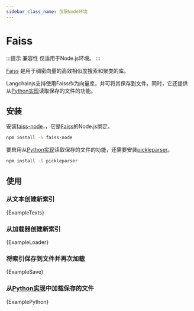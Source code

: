 ```yaml
---
sidebar_class_name: 仅限Node环境
---
```




# Faiss

:::提示 兼容性
仅适用于Node.js环境。
:::

[Faiss](https://github.com/facebookresearch/faiss) 是用于稠密向量的高效相似度搜索和聚类的库。

Langchainjs支持使用Faiss作为向量库，并可将其保存到文件。同时，它还提供从[Python实现](https://python.langchain.com/en/latest/modules/indexes/vectorstores/examples/faiss.html#saving-and-loading)读取保存的文件的功能。

## 安装

安装[faiss-node](https://github.com/ewfian/faiss-node)，，它是[Faiss](https://github.com/facebookresearch/faiss)的Node.js绑定。

```bash npm2yarn
npm install -S faiss-node

```


要启用从[Python实现](https://python.langchain.com/en/latest/modules/indexes/vectorstores/examples/faiss.html#saving-and-loading)读取保存的文件的功能，还需要安装[pickleparser](https://github.com/ewfian/pickleparser)。

```bash npm2yarn
npm install -S pickleparser

```


## 使用

### 从文本创建新索引



<CodeBlock language="typescript">{ExampleTexts}</CodeBlock>


### 从加载器创建新索引



<CodeBlock language="typescript">{ExampleLoader}</CodeBlock>


### 将索引保存到文件并再次加载



<CodeBlock language="typescript">{ExampleSave}</CodeBlock>


### 从[Python实现](https://python.langchain.com/en/latest/modules/indexes/vectorstores/examples/faiss.html#saving-and-loading)中加载保存的文件




<CodeBlock language="typescript">{ExamplePython}</CodeBlock>

